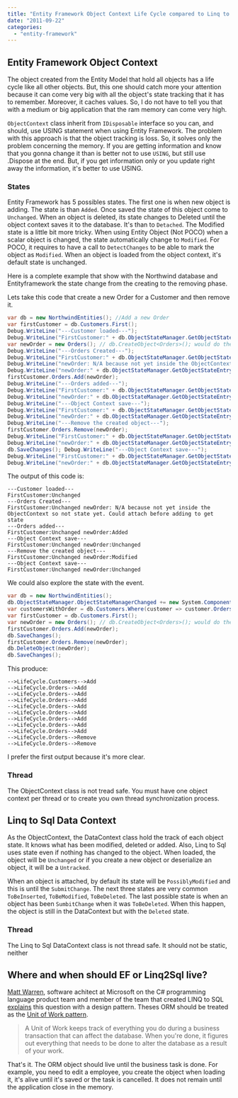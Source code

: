 ```yaml
---
title: "Entity Framework Object Context Life Cycle compared to Linq to Sql Data Context Life Cycle"
date: "2011-09-22"
categories: 
  - "entity-framework"
---
```


## Entity Framework Object Context

The object created from the Entity Model that hold all objects has a life cycle like all other objects. But, this one should catch more your attention because it can come very big with all the object's state tracking that it has to remember. Moreover, it caches values. So, I do not have to tell you that with a medium or big application that the ram memory can come very high.

`ObjectContext` class inherit from `IDisposable` interface so you can, and should, use USING statement when using Entity Framework. The problem with this approach is that the object tracking is loss. So, it solves only the problem concerning the memory. If you are getting information and know that you gonna change it than is better not to use `USING`, but still use .Dispose at the end. But, if you get information only or you update right away the information, it's better to use USING.

### States

Entity Framework has 5 possibles states. The first one is when new object is adding. The state is than `Added`. Once saved the state of this object come to `Unchanged`. When an object is deleted, its state changes to Deleted until the object context saves it to the database. It's than to `Detached`. The Modified state is a little bit more tricky. When using Entity Object (Not POCO) when a scalar object is changed, the state automatically change to `Modified`. For POCO, it requires to have a call to `DetectChanges` to be able to mark the object as `Modified`. When an object is loaded from the object context, it's default state is unchanged.

Here is a complete example that show with the Northwind database and Entityframework the state change from the creating to the removing phase.

Lets take this code that create a new Order for a Customer and then remove it. 

```csharp
var db = new NorthwindEntities(); //Add a new Order 
var firstCustomer = db.Customers.First(); 
Debug.WriteLine("---Customer loaded---"); 
Debug.WriteLine("FirstCustomer:" + db.ObjectStateManager.GetObjectStateEntry(firstCustomer).State); 
var newOrder = new Orders(); // db.CreateObject<Orders>(); would do the samething 
Debug.WriteLine("---Orders Created---"); 
Debug.WriteLine("FirstCustomer:" + db.ObjectStateManager.GetObjectStateEntry(firstCustomer).State); 
Debug.WriteLine("newOrder: N/A because not yet inside the ObjectContext so not state yet. Could attach before adding to get state but not applicable now because the key is generated by the db and can't attack without key."); 
Debug.WriteLine("newOrder:" + db.ObjectStateManager.GetObjectStateEntry(newOrder).State); 
firstCustomer.Orders.Add(newOrder); 
Debug.WriteLine("---Orders added---"); 
Debug.WriteLine("FirstCustomer:" + db.ObjectStateManager.GetObjectStateEntry(firstCustomer).State); 
Debug.WriteLine("newOrder:" + db.ObjectStateManager.GetObjectStateEntry(newOrder).State); db.SaveChanges(); 
Debug.WriteLine("---Object Context save---"); 
Debug.WriteLine("FirstCustomer:" + db.ObjectStateManager.GetObjectStateEntry(firstCustomer).State); 
Debug.WriteLine("newOrder:" + db.ObjectStateManager.GetObjectStateEntry(newOrder).State); 
Debug.WriteLine("---Remove the created object---"); 
firstCustomer.Orders.Remove(newOrder); 
Debug.WriteLine("FirstCustomer:" + db.ObjectStateManager.GetObjectStateEntry(firstCustomer).State); 
Debug.WriteLine("newOrder:" + db.ObjectStateManager.GetObjectStateEntry(newOrder).State); 
db.SaveChanges(); Debug.WriteLine("---Object Context save---"); 
Debug.WriteLine("FirstCustomer:" + db.ObjectStateManager.GetObjectStateEntry(firstCustomer).State); 
Debug.WriteLine("newOrder:" + db.ObjectStateManager.GetObjectStateEntry(newOrder).State); 
```

The output of this code is:

```
---Customer loaded--- 
FirstCustomer:Unchanged 
---Orders Created--- 
FirstCustomer:Unchanged newOrder: N/A because not yet inside the ObjectContext so not state yet. Could attach before adding to get state 
---Orders added--- 
FirstCustomer:Unchanged newOrder:Added 
---Object Context save--- 
FirstCustomer:Unchanged newOrder:Unchanged 
---Remove the created object--- 
FirstCustomer:Unchanged newOrder:Modified 
---Object Context save--- 
FirstCustomer:Unchanged newOrder:Unchanged 
``` 

We could also explore the state with the event. 

```csharp
var db = new NorthwindEntities(); 
db.ObjectStateManager.ObjectStateManagerChanged += new System.ComponentModel.CollectionChangeEventHandler(ObjectStateManager_ObjectStateManagerChanged); //Get existing Customer that has Order 
var customersWithOrder = db.Customers.Where(customer => customer.Orders.Count>15); //Add a new Order 
var firstCustomer = db.Customers.First(); 
var newOrder = new Orders(); // db.CreateObject<Orders>(); would do the samething 
firstCustomer.Orders.Add(newOrder); 
db.SaveChanges(); 
firstCustomer.Orders.Remove(newOrder); 
db.DeleteObject(newOrder); 
db.SaveChanges(); 
```

This produce: 

``` 
-->LifeCycle.Customers-->Add 
-->LifeCycle.Orders-->Add 
-->LifeCycle.Orders-->Add 
-->LifeCycle.Orders-->Add 
-->LifeCycle.Orders-->Add 
-->LifeCycle.Orders-->Add 
-->LifeCycle.Orders-->Add 
-->LifeCycle.Orders-->Add 
-->LifeCycle.Orders-->Add 
-->LifeCycle.Orders-->Remove
-->LifeCycle.Orders-->Remove 
```  

I prefer the first output because it's more clear.

### Thread

The ObjectContext class is not tread safe. You must have one object context per thread or to create you own thread synchronization process.

## Linq to Sql Data Context

As the ObjectContext, the DataContext class hold the track of each object state. It knows what has been modified, deleted or added. Also, Linq to Sql uses state even if nothing has changed to the object. When loaded, the object will be `Unchanged` or if you create a new object or deserialize an object, it will be a `Untracked`.

When an object is attached, by default its state will be `PossiblyModified` and this is until the `SubmitChange`. The next three states are very common `ToBeInserted`, `ToBeModified`, `ToBeDeleted`. The last possible state is when an object has been `SumbitChange` when it was `ToBeDeleted`. When this happen, the object is still in the DataContext but with the `Deleted` state.

### Thread

The Linq to Sql DataContext class is not thread safe. It should not be static, neither

## Where and when should EF or Linq2Sql live?

[Matt Warren](http://blogs.msdn.com/b/mattwar/archive/2004/03/05/about-me.aspx), software achitect at Microsoft on the C# programming language product team and member of the team that created LINQ to SQL [explains](http://social.msdn.microsoft.com/forums/en-US/linqprojectgeneral/thread/3ae5e457-099e-4d13-9a8b-df3ed4ba0bab/) this question with a design pattern. Theses ORM should be treated as the [Unit of Work pattern](http://martinfowler.com/eaaCatalog/unitOfWork.html).

> A Unit of Work keeps track of everything you do during a business transaction that can affect the database. When you're done, it figures out everything that needs to be done to alter the database as a result of your work.

That's it. The ORM object should live until the business task is done. For example, you need to edit a employee, you create the object when loading it, it's alive until it's saved or the task is cancelled. It does not remain until the application close in the memory.
